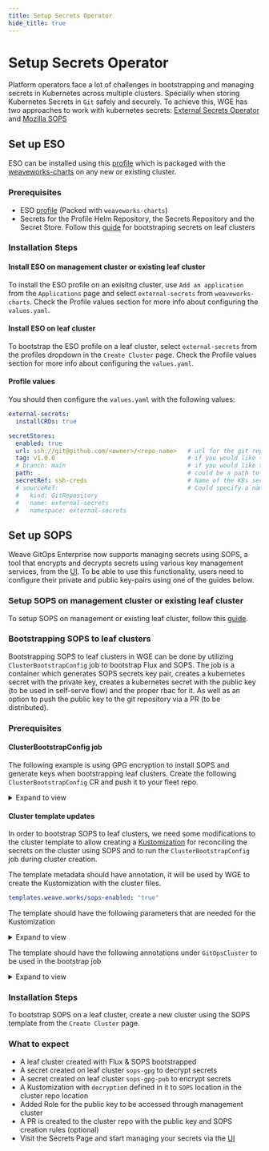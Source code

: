 ```yaml
---
title: Setup Secrets Operator
hide_title: true
---
```



# Setup Secrets Operator

Platform operators face a lot of challenges in bootstrapping and managing secrets in Kubernetes across multiple clusters. 
Specially when storing Kubernetes Secrets in `Git` safely and securely.
To achieve this, WGE has two approaches to work with kubernetes secrets: 
[External Secrets Operator](https://external-secrets.io/v0.8.1/) and [Mozilla SOPS](https://fluxcd.io/flux/guides/mozilla-sops/)

## Set up ESO

ESO can be installed using this [profile](https://github.com/weaveworks/weave-gitops-profile-examples/tree/main/charts/external-secrets) which is packaged with the [weaveworks-charts](https://github.com/weaveworks/weave-gitops-profile-examples) on any new or existing cluster.

### Prerequisites

- ESO [profile](https://github.com/weaveworks/weave-gitops-profile-examples/tree/main/charts/external-secrets) (Packed with `weaveworks-charts`)
- Secrets for the Profile Helm Repository, the Secrets Repository and the Secret Store. Follow this [guide](/secrets/bootstraping-secrets.mdx) for bootstraping secrets on leaf clusters

### Installation Steps

#### Install ESO on management cluster or existing leaf cluster

To install the ESO profile on an exisitng cluster, use `Add an application` from the `Applications` page and select `external-secrets` from `weaveworks-charts`. Check the Profile values section for more info about configuring the `values.yaml`.

#### Install ESO on leaf cluster

To bootstrap the ESO profile on a leaf cluster, select `external-secrets` from the profiles dropdown in the `Create Cluster` page. Check the Profile values section for more info about configuring the `values.yaml`.

#### Profile values

You should then configure the `values.yaml` with the following values:

```yaml
external-secrets:
  installCRDs: true

secretStores:
  enabled: true
  url: ssh://git@github.com/<owner>/<repo-name>   # url for the git repository that contains the SecretStores
  tag: v1.0.0                                     # if you would like to download your secrets from specific tag
  # branch: main                                  # if you would like to download your secrets from specific branch
  path: .                                         # could be a path to the secrets dir or a kustomization.yaml file for the SecretStore in the GitRepository
  secretRef: ssh-creds                            # Name of the K8s secret with private repo auth credentials (private key, pub key, known hosts)
  # sourceRef:                                    # Could specify a name for an existing GitSource reference instead of creating a new one
  #   kind: GitRepository
  #   name: external-secrets
  #   namespace: external-secrets
```

## Set up SOPS

Weave GitOps Enterprise now supports managing secrets using SOPS, a tool that encrypts and decrypts secrets using various key management services, from the [UI](/secrets/manage-secrets-gui.mdx). To be able to use this functionality, users need to configure their private and public key-pairs using one of the guides below.

### Setup SOPS on management cluster or existing leaf cluster

To setup SOPS on management or existing leaf cluster, follow this [guide](/secrets/managing-secrets-with-sops.mdx).


### Bootstrapping SOPS to leaf clusters

Bootstrapping SOPS to leaf clusters in WGE can be done by utilizing `ClusterBootstrapConfig` job to bootstrap Flux and SOPS.
The job is a container which generates SOPS secrets key pair, creates a kubernetes secret with the private key, creates a kubernetes secret with the public key (to be used in self-serve flow) and the proper rbac for it.
As well as an option to push the public key to the git repository via a PR (to be distributed).

### Prerequisites

#### ClusterBootstrapConfig job

The following example is using GPG encryption to install SOPS and generate keys when bootstrapping leaf clusters. Create the following `ClusterBootstrapConfig` CR and push it to your fleet repo.
        
<details><summary>Expand to view </summary>
    <CodeBlock
    title="clusters/management/capi/boostrap/sops-bootstrap-job.yaml"
    className="language-yaml"
    >
        {SopsBootstrapJob}
    </CodeBlock>
</details>

#### Cluster template updates

In order to bootstrap SOPS to leaf clusters, we need some modifications to the cluster template to allow creating a [Kustomization](https://fluxcd.io/flux/guides/mozilla-sops/#configure-in-cluster-secrets-decryption)
for reconciling the secrets on the cluster using SOPS and to run the `ClusterBootstrapConfig` job during cluster creation.

The template metadata should have annotation, it will be used by WGE to create the Kustomization with the cluster files.

```yaml
templates.weave.works/sops-enabled: "true"
```

The template should have the following parameters that are needed for the Kustomization

<details><summary>Expand to view </summary>
    <CodeBlock
    title="clusters/management/capi/templates/template.yaml"
    className="language-yaml"
    >
    {TemplateParams}
    </CodeBlock>
</details>

The template should have the following annotations under `GitOpsCluster` to be used in the bootstrap job

<details><summary>Expand to view </summary>
    <CodeBlock
    title="clusters/management/capi/templates/template.yaml"
    className="language-yaml"
    >
    {TemplateAnnotations}
    </CodeBlock>
</details>

### Installation Steps

To bootstrap SOPS on a leaf cluster, create a new cluster using the SOPS template from the `Create Cluster` page.

### What to expect 

- A leaf cluster created with Flux & SOPS bootstrapped
- A secret created on leaf cluster `sops-gpg` to decrypt secrets
- A secret created on leaf cluster `sops-gpg-pub` to encrypt secrets
- A Kustomization with `decryption` defined in it to `SOPS` location in the cluster repo location
- Added Role for the public key to be accessed through management cluster
- A PR is created to the cluster repo with the public key and SOPS creation rules (optional)
- Visit the Secrets Page and start managing your secrets via the [UI](/secrets/manage-secrets-gui.mdx)
